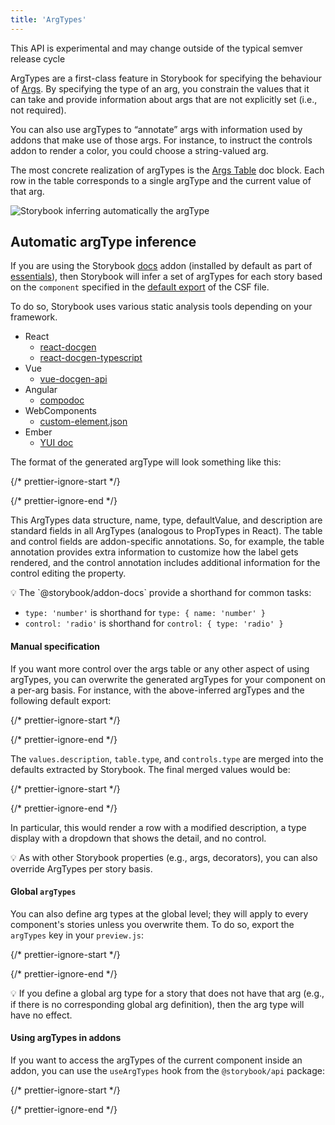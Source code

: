 ```yaml
---
title: 'ArgTypes'
---
```


<div class="aside">
  This API is experimental and may change outside of the typical semver release cycle
</div>

ArgTypes are a first-class feature in Storybook for specifying the behaviour of [Args](../writing-stories/args.mdx). By specifying the type of an arg, you constrain the values that it can take and provide information about args that are not explicitly set (i.e., not required).

You can also use argTypes to “annotate” args with information used by addons that make use of those args. For instance, to instruct the controls addon to render a color, you could choose a string-valued arg.

The most concrete realization of argTypes is the [Args Table](../writing-docs/doc-block-argstable.mdx) doc block. Each row in the table corresponds to a single argType and the current value of that arg.

![Storybook inferring automatically the argType](../_assets/api/argstable.png)

## Automatic argType inference

If you are using the Storybook [docs](../writing-docs/introduction.mdx) addon (installed by default as part of [essentials](../essentials/introduction.mdx)), then Storybook will infer a set of argTypes for each story based on the `component` specified in the [default export](./csf.mdx#default-export) of the CSF file.

To do so, Storybook uses various static analysis tools depending on your framework.

* React
  * [react-docgen](https://github.com/reactjs/react-docgen)
  * [react-docgen-typescript](https://github.com/styleguidist/react-docgen-typescript)
* Vue
  * [vue-docgen-api](https://github.com/vue-styleguidist/vue-styleguidist/tree/dev/packages/vue-docgen-api)
* Angular
  * [compodoc](https://compodoc.app/)
* WebComponents
  * [custom-element.json](https://github.com/webcomponents/custom-elements-json)
* Ember
  * [YUI doc](https://github.com/ember-learn/ember-cli-addon-docs-yuidoc#documenting-components)

The format of the generated argType will look something like this:

{/* prettier-ignore-start */}

<CodeSnippets path="storybook-generated-argtypes.md" />

{/* prettier-ignore-end */}

This ArgTypes data structure, name, type, defaultValue, and description are standard fields in all ArgTypes (analogous to PropTypes in React). The table and control fields are addon-specific annotations. So, for example, the table annotation provides extra information to customize how the label gets rendered, and the control annotation includes additional information for the control editing the property.

<div class="aside">
  💡 The `@storybook/addon-docs` provide a shorthand for common tasks:

  * `type: 'number'` is shorthand for `type: { name: 'number' }`
  * `control: 'radio'` is shorthand for `control: { type: 'radio' }`
</div>

#### Manual specification

If you want more control over the args table or any other aspect of using argTypes, you can overwrite the generated argTypes for your component on a per-arg basis. For instance, with the above-inferred argTypes and the following default export:

{/* prettier-ignore-start */}

<CodeSnippets path="storybook-customize-argtypes.md" />

{/* prettier-ignore-end */}

The `values.description`, `table.type`, and `controls.type` are merged into the defaults extracted by Storybook. The final merged values would be:

{/* prettier-ignore-start */}

<CodeSnippets path="storybook-merged-argtypes.md" />

{/* prettier-ignore-end */}

In particular, this would render a row with a modified description, a type display with a dropdown that shows the detail, and no control.

<div class="aside">
  💡 As with other Storybook properties (e.g., args, decorators), you can also override ArgTypes per story basis.
</div>

#### Global `argTypes`

You can also define arg types at the global level; they will apply to every component's stories unless you overwrite them. To do so, export the `argTypes` key in your `preview.js`:

{/* prettier-ignore-start */}

<CodeSnippets path="button-story-project-args-theme.md" />

{/* prettier-ignore-end */}

<div class="aside">
  💡 If you define a global arg type for a story that does not have that arg (e.g., if there is no corresponding global arg definition), then the arg type will have no effect.
</div>

#### Using argTypes in addons

If you want to access the argTypes of the current component inside an addon, you can use the `useArgTypes` hook from the `@storybook/api` package:

{/* prettier-ignore-start */}

<CodeSnippets path="storybook-argtypes-with-addon.md" />

{/* prettier-ignore-end */}
